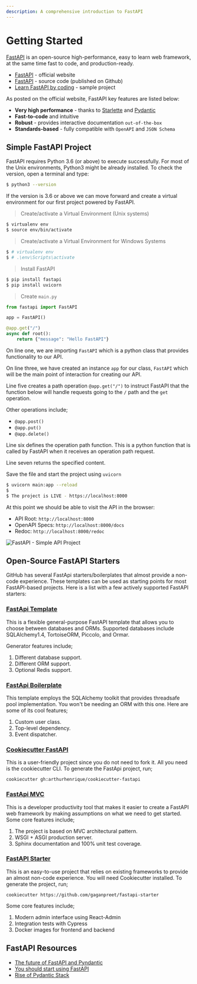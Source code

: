 ```yaml
---
description: A comprehensive introduction to FastAPI
---
```


# Getting Started

[FastAPI](https://fastapi.tiangolo.com/) is an open-source high-performance, easy to learn web framework, at the same time fast to code, and production-ready.

- [FastAPI](https://fastapi.tiangolo.com/) - official website
- [FastAPI](https://github.com/tiangolo/fastapi) - source code (published on Github)
- [Learn FastAPI by coding](https://github.com/app-generator/fastapi-learn-by-coding) - sample project

As posted on the official website, FastAPI key features are listed below:

- **Very high performance** - thanks to [Starlette](https://www.starlette.io/) and [Pydantic](https://pydantic-docs.helpmanual.io/)
- **Fast-to-code** and intuitive
- **Robust** - provides interactive documentation `out-of-the-box`
- **Standards-based** - fully compatible with `OpenAPI` and `JSON Schema`

## Simple FastAPI Project

FastAPI requires Python 3.6 (or above) to execute successfully. For most of the Unix environments, Python3 might be already installed. To check the version, open a terminal and type:

```bash
$ python3 --version
```

If the version is 3.6 or above we can move forward and create a virtual environment for our first project powered by FastAPI.

> Create/activate a Virtual Environment (Unix systems)

```bash
$ virtualenv env
$ source env/bin/activate
```

> Create/activate a Virtual Environment for Windows Systems

```bash
$ # virtualenv env
$ # .\env\Scripts\activate
```

> Install FastAPI

```bash
$ pip install fastapi
$ pip install uvicorn
```

> Create `main.py`

```python
from fastapi import FastAPI

app = FastAPI()

@app.get("/")
async def root():
    return {"message": "Hello FastAPI"}
```

On line one, we are importing `FastAPI` which is a python class that provides functionality to our API.

On line three, we have created an instance `app` for our class, `FastAPI` which will be the main point of interaction for creating our API.

Line five creates a path operation `@app.get("/")` to instruct FastAPI that the function below will handle requests going to the `/` path and the `get` operation.

Other operations include;

- `@app.post()`
- `@app.put()`
- `@app.delete()`

Line six defines the operation path function. This is a python function that is called by FastAPI when it receives an operation path request.

Line seven returns the specified content.

Save the file and start the project using `uvicorn`

```bash
$ uvicorn main:app --reload
$
$ The project is LIVE - https://localhost:8000
```

At this point we should be able to visit the API in the browser:

- API Root: `http://localhost:8000`
- OpenAPI Specs: `http://localhost:8000/docs`
- Redoc: `http://localhost:8000/redoc`

![FastAPI - Simple API Project](../../../static/assets/fastapi-hello-world.jpg)

## Open-Source FastAPI Starters

GitHub has several FastApi starters/boilerplates that almost provide a non-code experience. These templates can be used as starting points for most FastAPI-based projects. Here is a list with a few actively supported FastAPI starters:

### [FastApi Template](https://github.com/s3rius/FastAPI-template)

This is a flexible general-purpose FastAPI template that allows you to choose between databases and ORMs. Supported databases include SQLAlchemy1.4, TortoiseORM, Piccolo, and Ormar.

Generator features include;

1. Different database support.
2. Different ORM support.
3. Optional Redis support.

### [FastApi Boilerplate](https://github.com/teamhide/fastapi-boilerplate)

This template employs the SQLAlchemy toolkit that provides threadsafe pool implementation. You won't be needing an ORM with this one. Here are some of its cool features;

1. Custom user class.
2. Top-level dependency.
3. Event dispatcher.

### [Cookiecutter FastAPI](https://github.com/arthurhenrique/cookiecutter-fastapi)

This is a user-friendly project since you do not need to fork it. All you need is the cookiecutter CLI. To generate the FastApi project, run;

```
cookiecutter gh:arthurhenrique/cookiecutter-fastapi
```

### [FastApi MVC](https://github.com/rszamszur/fastapi-mvc)

This is a developer productivity tool that makes it easier to create a FastAPI web framework by making assumptions on what we need to get started. Some core features include;

1. The project is based on MVC architectural pattern.
2. WSGI + ASGI production server.
3. Sphinx documentation and 100% unit test coverage.

### [FastAPI Starter](https://github.com/gaganpreet/fastapi-starter)

This is an easy-to-use project that relies on existing frameworks to provide an almost non-code experience. You will need Cookiecutter installed. To generate the project, run;

```
cookiecutter https://github.com/gaganpreet/fastapi-starter
```

Some core features include;

1. Modern admin interface using React-Admin
2. Integration tests with Cypress
3. Docker images for frontend and backend

## FastAPI Resources

- [The future of FastAPI and Pyndantic](https://tiangolo.medium.com/the-future-of-fastapi-and-pydantic-is-bright-2d1785a603a9)
- [You should start using FastAPI](https://towardsdatascience.com/you-should-start-using-fastapi-now-7efb280fec02)
- [Rise of Pydantic Stack](https://python.plainenglish.io/an-introduction-to-the-pydantic-stack-9e490d606c8d)
